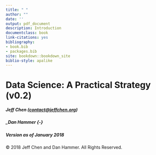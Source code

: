 ```yaml
--- 
title: " "
author: ""
date: ''
output: pdf_document
description: Introduction
documentclass: book
link-citations: yes
bibliography:
- book.bib
- packages.bib
site: bookdown::bookdown_site
biblio-style: apalike
---
```

# Data Science: A Practical Strategy (v0.2) {-}
##### _Jeff Chen ([contact@jeffchen.org](mailto:contact@jeffchen.org))_ {-}
##### _Dan Hammer  {-}
##### Version as of January 2018 {-}

© 2018 Jeff Chen and Dan Hammer. All Rights Reserved.

